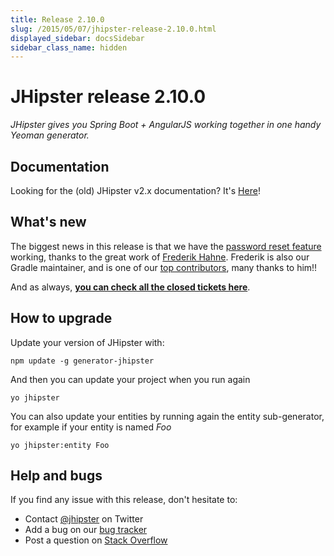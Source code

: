 ```yaml
---
title: Release 2.10.0
slug: /2015/05/07/jhipster-release-2.10.0.html
displayed_sidebar: docsSidebar
sidebar_class_name: hidden
---
```


JHipster release 2.10.0
==================

*JHipster gives you Spring Boot + AngularJS working together in one handy Yeoman generator.*

Documentation
----------

Looking for the (old) JHipster v2.x documentation? It's [Here](/documentation-archive)!

What's new
----------

The biggest news in this release is that we have the [password reset feature](https://github.com/jhipster/generator-jhipster/pull/1343) working, thanks to the great work of [Frederik Hahne](https://twitter.com/atomfrede). Frederik is also our Gradle maintainer, and is one of our [top contributors](https://github.com/jhipster/generator-jhipster/graphs/contributors), many thanks to him!!

And as always, __[you can check all the closed tickets here](https://github.com/jhipster/generator-jhipster/issues?q=milestone%3A2.10.0+is%3Aclosed)__.

How to upgrade
------------

Update your version of JHipster with:

```
npm update -g generator-jhipster
```

And then you can update your project when you run again

```
yo jhipster
```

You can also update your entities by running again the entity sub-generator, for example if your entity is named _Foo_

```
yo jhipster:entity Foo
```

Help and bugs
--------------

If you find any issue with this release, don't hesitate to:

- Contact [@jhipster](https://twitter.com/jhipster) on Twitter
- Add a bug on our [bug tracker](https://github.com/jhipster/generator-jhipster/issues?state=open)
- Post a question on [Stack Overflow](http://stackoverflow.com/tags/jhipster/info)
